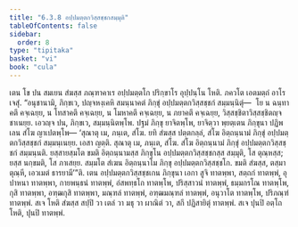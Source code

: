 ```yaml
---
title: "6.3.8 อปฺปมตฺตกวิสฺสชฺชกสมฺมุติ"
tableOfContents: false
sidebar:
  order: 8
type: "tipitaka"
basket: "vi"
book: "cula"
---
```



<DynamicBreadcrumb />

<Division number="328" book="cula">

<Paragraph number="1440" book="cula">
เตน โข ปน สมเยน สํฆสฺส ภณฺฑาคาเร อปฺปมตฺตโก ปริกฺขาโร อุปฺปนฺโน โหติ. ภควโต เอตมตฺถํ อาโรเจสุํ. “อนุชานามิ, ภิกฺขเว, ปญฺจหงฺเคหิ สมนฺนาคตํ ภิกฺขุํ อปฺปมตฺตกวิสฺสชฺชกํ สมฺมนฺนิตุํ—  โย น ฉนฺทาคตึ คจฺเฉยฺย, น โทสาคตึ คจฺเฉยฺย, น โมหาคตึ คจฺเฉยฺย, น ภยาคตึ คจฺเฉยฺย, วิสฺสชฺชิตาวิสฺสชฺชิตญฺจ ชาเนยฺย. เอวญฺจ ปน, ภิกฺขเว, สมฺมนฺนิตพฺโพ. ปฐมํ ภิกฺขุ ยาจิตพฺโพ, ยาจิตฺวา พฺยตฺเตน ภิกฺขุนา ปฏิพเลน สํโฆ ญาเปตพฺโพ—
</Paragraph>

<Paragraph number="1441" book="cula">
‘สุณาตุ เม, ภนฺเต, สํโฆ. ยทิ สํฆสฺส ปตฺตกลฺลํ, สํโฆ อิตฺถนฺนามํ ภิกฺขุํ อปฺปมตฺตกวิสฺสชฺชกํ สมฺมนฺเนยฺย. เอสา ญตฺติ.
</Paragraph>

<Paragraph number="1442" book="cula">
สุณาตุ เม, ภนฺเต, สํโฆ. สํโฆ อิตฺถนฺนามํ ภิกฺขุํ อปฺปมตฺตกวิสฺสชฺชกํ สมฺมนฺนติ. ยสฺสายสฺมโต ขมติ อิตฺถนฺนามสฺส ภิกฺขุโน อปฺปมตฺตกวิสฺสชฺชกสฺส สมฺมุติ, โส ตุณฺหสฺส; ยสฺส นกฺขมติ, โส ภาเสยฺย.
</Paragraph>

<Paragraph number="1443" book="cula">
สมฺมโต สํเฆน อิตฺถนฺนาโม ภิกฺขุ อปฺปมตฺตกวิสฺสชฺชโก. ขมติ สํฆสฺส, ตสฺมา ตุณฺหี, เอวเมตํ ธารยามี’”ติ.
</Paragraph>

<Paragraph number="1444" book="cula">
เตน อปฺปมตฺตกวิสฺสชฺชเกน ภิกฺขุนา เอกา สูจิ ทาตพฺพา, สตฺถกํ ทาตพฺพํ, อุปาหนา ทาตพฺพา, กายพนฺธนํ ทาตพฺพํ, อํสพทฺธโก ทาตพฺโพ, ปริสฺสาวนํ ทาตพฺพํ, ธมฺมกรโณ ทาตพฺโพ, กุสิ ทาตพฺพา, อฑฺฒกุสิ ทาตพฺพา, มณฺฑลํ ทาตพฺพํ, อฑฺฒมณฺฑลํ ทาตพฺพํ, อนุวาโต ทาตพฺโพ, ปริภณฺฑํ ทาตพฺพํ. สเจ โหติ สํฆสฺส สปฺปิ วา เตลํ วา มธุ วา ผาณิตํ วา, สกึ ปฏิสายิตุํ ทาตพฺพํ. สเจ ปุนปิ อตฺโถ โหติ, ปุนปิ ทาตพฺพํ.
</Paragraph>
</Division>
